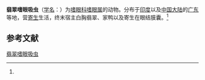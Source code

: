 {{Speciesbox
| name = 翡翠嗜眼吸虫
| status = 
| status_system = 
| image = 
| genus = Philophthalmus
| species = halcyoni
| authority = (Baugh, 1962)<ref name='id10194'>{{cite web| url =http://www.bioinfo.cn/db05/BjdwSpecies.php?action=view&id=10194| title =翡翠嗜眼吸虫| work =《中国动物物种编目数据库》| publisher =中国科学院微生物研究所| author =中国科学院动物研究所| accessdate =2009-04-16| deadurl =yes| archiveurl =https://web.archive.org/web/20160305025443/http://www.bioinfo.cn/db05/BjdwSpecies.php?action=view&id=10194| archivedate =2016-03-05}}</ref>
}}

'''翡翠嗜眼吸虫'''（[[学名|学名]]：{{lang|la|''Philophthalmus halcyoni''}}）为[[嗜眼科|嗜眼科]][[嗜眼属|嗜眼属]]的动物。分布于[[印度|印度]]以及[[中国大陆|中国大陆]]的[[广东|广东]]等地，营[[寄生|寄生]]生活，终末宿主白胸翡翠、家鸭以及寄生在眼结膜囊。<ref name='id10194'/>

== 参考文献 ==
{{reflist}}

{{Wikispecies|Philophthalmus halcyoni}}

[[Category:嗜眼属|翡翠嗜眼吸虫]]


{{吸虫小作品}}